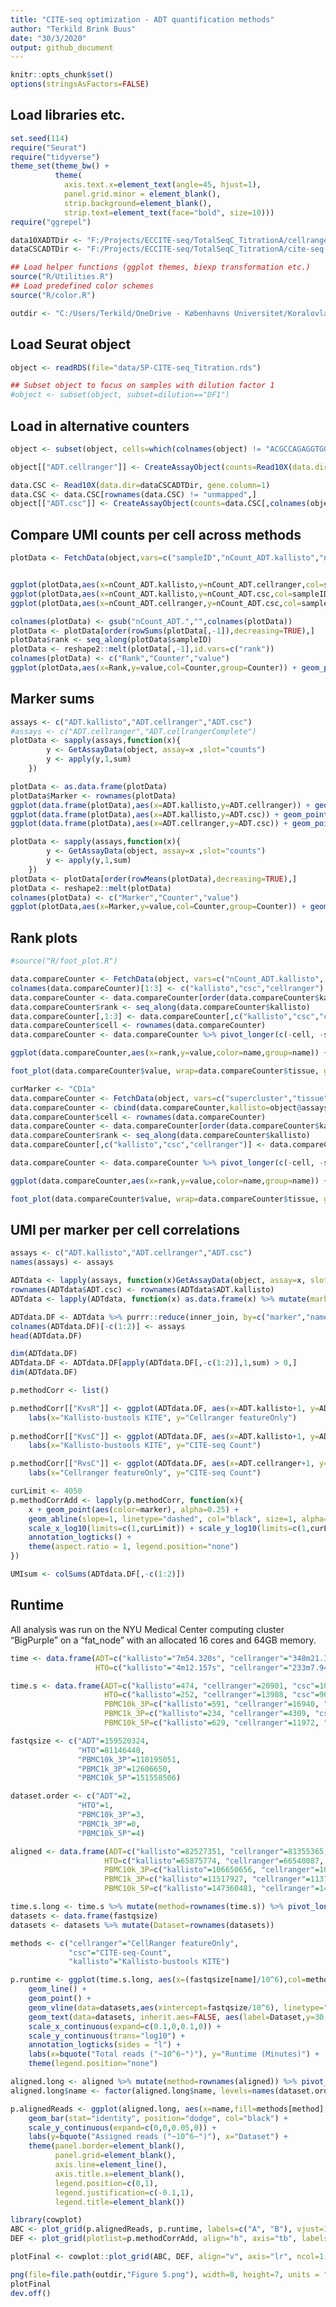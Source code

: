 ```yaml
---
title: "CITE-seq optimization - ADT quantification methods"
author: "Terkild Brink Buus"
date: "30/3/2020"
output: github_document
---
```


```r
knitr::opts_chunk$set()
options(stringsAsFactors=FALSE)
```

## Load libraries etc.

```r
set.seed(114)
require("Seurat")
require("tidyverse")
theme_set(theme_bw() + 
          theme(
            axis.text.x=element_text(angle=45, hjust=1), 
            panel.grid.minor = element_blank(), 
            strip.background=element_blank(), 
            strip.text=element_text(face="bold", size=10)))
require("ggrepel")

data10XADTDir <- "F:/Projects/ECCITE-seq/TotalSeqC_TitrationA/cellranger_A1/outs/raw_feature_bc_matrix"
dataCSCADTDir <- "F:/Projects/ECCITE-seq/TotalSeqC_TitrationA/cite-seq-count/A1_S5_d1_ADT/umi_count"

## Load helper functions (ggplot themes, biexp transformation etc.)
source("R/Utilities.R")
## Load predefined color schemes
source("R/color.R")

outdir <- "C:/Users/Terkild/OneDrive - Københavns Universitet/Koralovlab/ECCITE-seq/20200106 Titration 1"
```

## Load Seurat object

```r
object <- readRDS(file="data/5P-CITE-seq_Titration.rds")

## Subset object to focus on samples with dilution factor 1
#object <- subset(object, subset=dilution=="DF1")
```

## Load in alternative counters

```r
object <- subset(object, cells=which(colnames(object) != "ACGCCAGAGGTGGGTT"))

object[["ADT.cellranger"]] <- CreateAssayObject(counts=Read10X(data.dir=data10XADTDir)[,colnames(object)])

data.CSC <- Read10X(data.dir=dataCSCADTDir, gene.column=1)
data.CSC <- data.CSC[rownames(data.CSC) != "unmapped",]
object[["ADT.csc"]] <- CreateAssayObject(counts=data.CSC[,colnames(object)])
```

## Compare UMI counts per cell across methods

```r
plotData <- FetchData(object,vars=c("sampleID","nCount_ADT.kallisto","nCount_ADT.cellranger","nCount_ADT.csc"))


ggplot(plotData,aes(x=nCount_ADT.kallisto,y=nCount_ADT.cellranger,col=sampleID)) + geom_point() + geom_abline(slope=1,lty="dashed") + scale_y_continuous(trans="log10") + scale_x_continuous(trans="log10")
ggplot(plotData,aes(x=nCount_ADT.kallisto,y=nCount_ADT.csc,col=sampleID)) + geom_point() + geom_abline(slope=1,lty="dashed") + scale_y_continuous(trans="log10") + scale_x_continuous(trans="log10")
ggplot(plotData,aes(x=nCount_ADT.cellranger,y=nCount_ADT.csc,col=sampleID)) + geom_point() + geom_abline(slope=1,lty="dashed") + scale_y_continuous(trans="log10") + scale_x_continuous(trans="log10")

colnames(plotData) <- gsub("nCount_ADT.","",colnames(plotData))
plotData <- plotData[order(rowSums(plotData[,-1]),decreasing=TRUE),]
plotData$rank <- seq_along(plotData$sampleID)
plotData <- reshape2::melt(plotData[,-1],id.vars=c("rank"))
colnames(plotData) <- c("Rank","Counter","value")
ggplot(plotData,aes(x=Rank,y=value,col=Counter,group=Counter)) + geom_point(alpha=0.5,size=1) + scale_y_continuous(trans="log10") + ylab("Sum of UMIs") + xlab("Barcode rank")
```

## Marker sums

```r
assays <- c("ADT.kallisto","ADT.cellranger","ADT.csc")
#assays <- c("ADT.cellranger","ADT.cellrangerComplete")
plotData <- sapply(assays,function(x){
        y <- GetAssayData(object, assay=x ,slot="counts")
        y <- apply(y,1,sum)
    })

plotData <- as.data.frame(plotData)
plotData$Marker <- rownames(plotData)
ggplot(data.frame(plotData),aes(x=ADT.kallisto,y=ADT.cellranger)) + geom_point() + geom_text_repel(data=plotData[with(plotData,(abs(ADT.cellranger-ADT.kallisto)/mean(c(ADT.cellranger,ADT.kallisto)))>0.10),],aes(label=Marker)) + geom_abline(slope=1,lty="dashed") + scale_y_continuous(trans="log10") + scale_x_continuous(trans="log10")
ggplot(data.frame(plotData),aes(x=ADT.kallisto,y=ADT.csc)) + geom_point() + geom_text_repel(data=plotData[with(plotData,(abs(ADT.csc-ADT.kallisto)/mean(c(ADT.csc,ADT.kallisto)))>0.10),],aes(label=Marker)) + geom_abline(slope=1,lty="dashed") + scale_y_continuous(trans="log10") + scale_x_continuous(trans="log10")
ggplot(data.frame(plotData),aes(x=ADT.cellranger,y=ADT.csc)) + geom_point() + geom_text_repel(data=plotData[with(plotData,(abs(ADT.csc-ADT.cellranger)/mean(c(ADT.csc,ADT.cellranger)))>0.10),],aes(label=Marker)) + geom_abline(slope=1,lty="dashed") + scale_y_continuous(trans="log10") + scale_x_continuous(trans="log10")
```

```r
plotData <- sapply(assays,function(x){
        y <- GetAssayData(object, assay=x ,slot="counts")
        y <- apply(y,1,sum)
    })
plotData <- plotData[order(rowMeans(plotData),decreasing=TRUE),]
plotData <- reshape2::melt(plotData)
colnames(plotData) <- c("Marker","Counter","value")
ggplot(plotData,aes(x=Marker,y=value,col=Counter,group=Counter)) + geom_line() + theme_bw() + theme(axis.text.x=element_text(angle=45,hjust=1)) + scale_y_log10() + ylab("UMI count") + xlab("")

```

## Rank plots

```r
#source("R/foot_plot.R")

data.compareCounter <- FetchData(object, vars=c("nCount_ADT.kallisto", "nCount_ADT.csc", "nCount_ADT.cellranger", "supercluster", "tissue"))
colnames(data.compareCounter)[1:3] <- c("kallisto","csc","cellranger")
data.compareCounter <- data.compareCounter[order(data.compareCounter$kallisto, decreasing = T),]
data.compareCounter$rank <- seq_along(data.compareCounter$kallisto)
data.compareCounter[,1:3] <- data.compareCounter[,c("kallisto","csc","cellranger")]-data.compareCounter[,"csc"]#apply(data.compareCounter[,1:3],1,min)
data.compareCounter$cell <- rownames(data.compareCounter)
data.compareCounter <- data.compareCounter %>% pivot_longer(c(-cell, -supercluster, -tissue, -rank))

ggplot(data.compareCounter,aes(x=rank,y=value,color=name,group=name)) + geom_line() + scale_y_log10()

foot_plot(data.compareCounter$value, wrap=data.compareCounter$tissue, group=data.compareCounter$name, color=data.compareCounter$name, barcodeGroup=data.compareCounter$supercluster, draw.barcode=TRUE, draw.points=FALSE, draw.line=TRUE, trans="biexp1000")

curMarker <- "CD1a"
data.compareCounter <- FetchData(object, vars=c("supercluster","tissue"))
data.compareCounter <- cbind(data.compareCounter,kallisto=object@assays$ADT.kallisto@counts[curMarker,],csc=object@assays$ADT.csc@counts[grep(curMarker,rownames(object[["ADT.csc"]])),], cellranger=object@assays$ADT.cellranger@counts[curMarker,])
data.compareCounter$cell <- rownames(data.compareCounter)
data.compareCounter <- data.compareCounter[order(data.compareCounter$kallisto, decreasing = T),]
data.compareCounter$rank <- seq_along(data.compareCounter$kallisto)
data.compareCounter[,c("kallisto","csc","cellranger")] <- data.compareCounter[,c("kallisto","csc","cellranger")]-data.compareCounter[,"csc"]

data.compareCounter <- data.compareCounter %>% pivot_longer(c(-cell, -supercluster, -tissue, -rank))

ggplot(data.compareCounter,aes(x=rank,y=value,color=name,group=name)) + geom_point(alpha=0.2) + ylim(c(-5,20))

foot_plot(data.compareCounter$value, wrap=data.compareCounter$tissue, group=data.compareCounter$name, color=data.compareCounter$name, barcodeGroup=data.compareCounter$supercluster, draw.barcode=TRUE, draw.points=FALSE,draw.line=TRUE)
```

## UMI per marker per cell correlations

```r
assays <- c("ADT.kallisto","ADT.cellranger","ADT.csc")
names(assays) <- assays

ADTdata <- lapply(assays, function(x)GetAssayData(object, assay=x, slot="counts"))
rownames(ADTdata$ADT.csc) <- rownames(ADTdata$ADT.kallisto)
ADTdata <- lapply(ADTdata, function(x) as.data.frame(x) %>% mutate(marker=rownames(x)) %>% pivot_longer(-marker))

ADTdata.DF <- ADTdata %>% purrr::reduce(inner_join, by=c("marker","name"), )
colnames(ADTdata.DF)[-c(1:2)] <- assays
head(ADTdata.DF)

dim(ADTdata.DF)
ADTdata.DF <- ADTdata.DF[apply(ADTdata.DF[,-c(1:2)],1,sum) > 0,]
dim(ADTdata.DF)

p.methodCorr <- list()

p.methodCorr[["KvsR"]] <- ggplot(ADTdata.DF, aes(x=ADT.kallisto+1, y=ADT.cellranger+1)) + 
    labs(x="Kallisto-bustools KITE", y="Cellranger featureOnly")
    
p.methodCorr[["KvsC"]] <- ggplot(ADTdata.DF, aes(x=ADT.kallisto+1, y=ADT.csc+1)) + 
    labs(x="Kallisto-bustools KITE", y="CITE-seq Count")

p.methodCorr[["RvsC"]] <- ggplot(ADTdata.DF, aes(x=ADT.cellranger+1, y=ADT.csc+1)) + 
    labs(x="Cellranger featureOnly", y="CITE-seq Count")

curLimit <- 4050
p.methodCorrAdd <- lapply(p.methodCorr, function(x){
    x + geom_point(aes(color=marker), alpha=0.25) + 
    geom_abline(slope=1, linetype="dashed", col="black", size=1, alpha=0.25) + 
    scale_x_log10(limits=c(1,curLimit)) + scale_y_log10(limits=c(1,curLimit)) + 
    annotation_logticks() + 
    theme(aspect.ratio = 1, legend.position="none")
})

UMIsum <- colSums(ADTdata.DF[,-c(1:2)])

```

## Runtime

All analysis was run on the NYU Medical Center computing cluster "BigPurple" on a "fat_node" with an allocated 16 cores and 64GB memory.

```r
time <- data.frame(ADT=c("kallisto"="7m54.320s", "cellranger"="348m21.313s", "csc"="173m29.692s"),
                   HTO=c("kallisto"="4m12.157s", "cellranger"="233m7.943s", "csc"="160m40.705s"))

time.s <- data.frame(ADT=c("kallisto"=474, "cellranger"=20901, "csc"=10410, "csc_nc"=6541,), 
                     HTO=c("kallisto"=252, "cellranger"=13988, "csc"=9641, "csc_nc"=4051,),
                     PBMC10k_3P=c("kallisto"=591, "cellranger"=16940, "csc"=22645, "csc_nc"=14420),
                     PBMC1k_3P=c("kallisto"=234, "cellranger"=4309, "csc"=3943, "csc_nc"=3336),
                     PBMC10k_5P=c("kallisto"=629, "cellranger"=11972, "csc"=24735, "csc_nc"=7652))

fastqsize <- c("ADT"=159520324, 
               "HTO"=81146448, 
               "PBMC10k_3P"=110195051, 
               "PBMC1k_3P"=12606650, 
               "PBMC10k_5P"=151558506)

dataset.order <- c("ADT"=2, 
               "HTO"=1, 
               "PBMC10k_3P"=3, 
               "PBMC1k_3P"=0, 
               "PBMC10k_5P"=4)

aligned <- data.frame(ADT=c("kallisto"=82527351, "cellranger"=81355365, "csc"=81355365), 
                     HTO=c("kallisto"=65875774, "cellranger"=66540087, "csc"=66540087),
                     PBMC10k_3P=c("kallisto"=106650656, "cellranger"=105346468, "csc"=105787248),
                     PBMC1k_3P=c("kallisto"=11517927, "cellranger"=11371198, "csc"=11345985),
                     PBMC10k_5P=c("kallisto"=147360481, "cellranger"=145950841, "csc"=145496165))

time.s.long <- time.s %>% mutate(method=rownames(time.s)) %>% pivot_longer(-method)
datasets <- data.frame(fastqsize)
datasets <- datasets %>% mutate(Dataset=rownames(datasets))

methods <- c("cellranger"="CellRanger featureOnly",
             "csc"="CITE-seq-Count",
             "kallisto"="Kallisto-bustools KITE")

p.runtime <- ggplot(time.s.long, aes(x=(fastqsize[name]/10^6),col=methods[method],y=value/60,group=method)) + 
    geom_line() + 
    geom_point() + 
    geom_vline(data=datasets,aes(xintercept=fastqsize/10^6), linetype="dashed", alpha=0.25) + 
    geom_text(data=datasets, inherit.aes=FALSE, aes(label=Dataset,y=30,x=fastqsize/10^6), alpha=0.75, angle=90) +    
    scale_x_continuous(expand=c(0.1,0,0.1,0)) + 
    scale_y_continuous(trans="log10") + 
    annotation_logticks(sides = "l") + 
    labs(x=bquote("Total reads ("~10^6~")"), y="Runtime (Minutes)") + 
    theme(legend.position="none")

aligned.long <- aligned %>% mutate(method=rownames(aligned)) %>% pivot_longer(-method)
aligned.long$name <- factor(aligned.long$name, levels=names(dataset.order)[order(dataset.order)])

p.alignedReads <- ggplot(aligned.long, aes(x=name,fill=methods[method],y=value/10^6)) + 
    geom_bar(stat="identity", position="dodge", col="black") + 
    scale_y_continuous(expand=c(0,0,0.05,0)) + 
    labs(y=bquote("Assigned reads ("~10^6~")"), x="Dataset") + 
    theme(panel.border=element_blank(), 
          panel.grid=element_blank(), 
          axis.line=element_line(), 
          axis.title.x=element_blank(),
          legend.position=c(0,1), 
          legend.justification=c(-0.1,1), 
          legend.title=element_blank())

library(cowplot)
ABC <- plot_grid(p.alignedReads, p.runtime, labels=c("A", "B"), vjust=1, hjust=-0.5, align = "h", axis="tb", rel_widths = c(4,5))
DEF <- plot_grid(plotlist=p.methodCorrAdd, align="h", axis="tb", labels=c("D","E","F"), nrow=1, hjust=-0.5, vjust=1) 

plotFinal <- cowplot::plot_grid(ABC, DEF, align="v", axis="lr", ncol=1, rel_heights=c(3,2))

png(file=file.path(outdir,"Figure 5.png"), width=8, height=7, units = "in", res=300)
plotFinal
dev.off()

```
